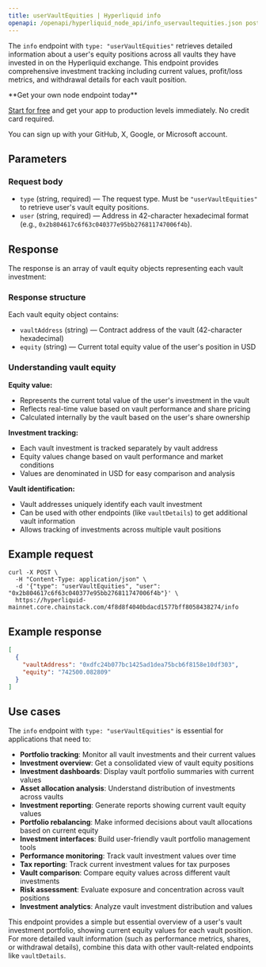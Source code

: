 ```yaml
---
title: userVaultEquities | Hyperliquid info
openapi: /openapi/hyperliquid_node_api/info_uservaultequities.json post /4f8d8f4040bdacd1577bff8058438274/info
---
```


The `info` endpoint with `type: "userVaultEquities"` retrieves detailed information about a user's equity positions across all vaults they have invested in on the Hyperliquid exchange. This endpoint provides comprehensive investment tracking including current values, profit/loss metrics, and withdrawal details for each vault position.

<Check>
**Get your own node endpoint today**

[Start for free](https://console.chainstack.com/) and get your app to production levels immediately. No credit card required.

You can sign up with your GitHub, X, Google, or Microsoft account.
</Check>

## Parameters

### Request body

* `type` (string, required) — The request type. Must be `"userVaultEquities"` to retrieve user's vault equity positions.
* `user` (string, required) — Address in 42-character hexadecimal format (e.g., `0x2b804617c6f63c040377e95bb276811747006f4b`).

## Response

The response is an array of vault equity objects representing each vault investment:

### Response structure

Each vault equity object contains:

* `vaultAddress` (string) — Contract address of the vault (42-character hexadecimal)
* `equity` (string) — Current total equity value of the user's position in USD

### Understanding vault equity

**Equity value:**
- Represents the current total value of the user's investment in the vault
- Reflects real-time value based on vault performance and share pricing
- Calculated internally by the vault based on the user's share ownership

**Investment tracking:**
- Each vault investment is tracked separately by vault address
- Equity values change based on vault performance and market conditions
- Values are denominated in USD for easy comparison and analysis

**Vault identification:**
- Vault addresses uniquely identify each vault investment
- Can be used with other endpoints (like `vaultDetails`) to get additional vault information
- Allows tracking of investments across multiple vault positions

## Example request

```shell Shell
curl -X POST \
  -H "Content-Type: application/json" \
  -d '{"type": "userVaultEquities", "user": "0x2b804617c6f63c040377e95bb276811747006f4b"}' \
  https://hyperliquid-mainnet.core.chainstack.com/4f8d8f4040bdacd1577bff8058438274/info
```

## Example response

```json
[
  {
    "vaultAddress": "0xdfc24b077bc1425ad1dea75bcb6f8158e10df303",
    "equity": "742500.082809"
  }
]
```

## Use cases

The `info` endpoint with `type: "userVaultEquities"` is essential for applications that need to:

* **Portfolio tracking**: Monitor all vault investments and their current values
* **Investment overview**: Get a consolidated view of vault equity positions
* **Investment dashboards**: Display vault portfolio summaries with current values
* **Asset allocation analysis**: Understand distribution of investments across vaults
* **Investment reporting**: Generate reports showing current vault equity values
* **Portfolio rebalancing**: Make informed decisions about vault allocations based on current equity
* **Investment interfaces**: Build user-friendly vault portfolio management tools
* **Performance monitoring**: Track vault investment values over time
* **Tax reporting**: Track current investment values for tax purposes
* **Vault comparison**: Compare equity values across different vault investments
* **Risk assessment**: Evaluate exposure and concentration across vault positions
* **Investment analytics**: Analyze vault investment distribution and values

This endpoint provides a simple but essential overview of a user's vault investment portfolio, showing current equity values for each vault position. For more detailed vault information (such as performance metrics, shares, or withdrawal details), combine this data with other vault-related endpoints like `vaultDetails`.
